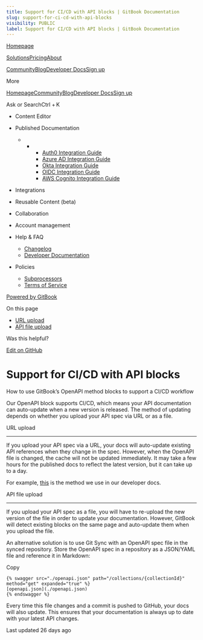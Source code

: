 ```yaml
---
title: Support for CI/CD with API blocks | GitBook Documentation
slug: support-for-ci-cd-with-api-blocks
visibility: PUBLIC
label: Support for CI/CD with API blocks | GitBook Documentation
---
```

[Homepage](https://www.gitbook.com/)

[Solutions](https://www.gitbook.com/solutions/public-docs)[Pricing](https://www.gitbook.com/pricing)[About](https://www.gitbook.com/about)

[Community](https://github.com/GitbookIO/community)[Blog](https://www.gitbook.com/blog)[Developer Docs](https://developer.gitbook.com/)[Sign up](https://gitbook.com/join)

More

[Homepage](https://www.gitbook.com/)[Community](https://github.com/GitbookIO/community)[Blog](https://www.gitbook.com/blog)[Developer Docs](https://developer.gitbook.com/)[Sign up](https://gitbook.com/join)

Ask or SearchCtrl + K

*   Content Editor
    
*   Published Documentation
    
    *   *   *   [Auth0 Integration Guide](https://developer.gitbook.com/visitor-authentication/guides/integrations/how-to-use-auth0-integration-for-visitor-authentication)
            *   [Azure AD Integration Guide](https://developer.gitbook.com/visitor-authentication/guides/integrations/how-to-use-azure-ad-integration-for-visitor-authentication)
            *   [Okta Integration Guide](https://developer.gitbook.com/visitor-authentication/guides/integrations/how-to-use-okta-integration-for-visitor-authentication)
            *   [OIDC Integration Guide](https://developer.gitbook.com/visitor-authentication/guides/integrations/how-to-use-the-oidc-integration-for-visitor-authentication)
            *   [AWS Cognito Integration Guide](https://developer.gitbook.com/visitor-authentication/guides/integrations/how-to-use-the-aws-cognito-integration-for-visitor-authentication)
            
        
    
*   Integrations
    
*   Reusable Content (beta)
    
*   Collaboration
    
*   Account management
    
*   Help & FAQ
    
    *   [Changelog](https://changelog.gitbook.com/)
    *   [Developer Documentation](https://developer.gitbook.com/)
*   Policies
    
    *   [Subprocessors](https://policies.gitbook.com/security/subprocessors)
    *   [Terms of Service](https://policies.gitbook.com/terms)

[Powered by GitBook](https://www.gitbook.com/?utm_source=content&utm_medium=trademark&utm_campaign=NkEGS7hzeqa35sMXQZ4X)

On this page

*   [URL upload](#url-upload)
*   [API file upload](#api-file-upload)

Was this helpful?

[Edit on GitHub](https://github.com/GitbookIO/public-docs/blob/main/content-editor/blocks/openapi/support-for-ci-cd-with-api-blocks.md)

Support for CI/CD with API blocks
=================================

How to use GitBook’s OpenAPI method blocks to support a CI/CD workflow

Our OpenAPI block supports CI/CD, which means your API documentation can auto-update when a new version is released. The method of updating depends on whether you upload your API spec via URL or as a file.

[](#url-upload)

URL upload


-------------------------------

If you upload your API spec via a URL, your docs will auto-update existing API references when they change in the spec. However, when the OpenAPI file is changed, the cache will not be updated immediately. It may take a few hours for the published docs to reflect the latest version, but it can take up to a day.

For example, [this](https://github.com/GitbookIO/integrations/blob/main/docs/gitbook-api/reference/collections.md) is the method we use in our developer docs.

[](#api-file-upload)

API file upload


-----------------------------------------

If you upload your API spec as a file, you will have to re-upload the new version of the file in order to update your documentation. However, GitBook will detect existing blocks on the same page and auto-update them when you upload the file.

An alternative solution is to use Git Sync with an OpenAPI spec file in the synced repository. Store the OpenAPI spec in a repository as a JSON/YAML file and reference it in Markdown:

Copy

    {% swagger src="./openapi.json" path="/collections/{collectionId}" method="get" expanded="true" %} 
    [openapi.json](./openapi.json) 
    {% endswagger %}

Every time this file changes and a commit is pushed to GitHub, your docs will also update. This ensures that your documentation is always up to date with your latest API changes.

Last updated 26 days ago
